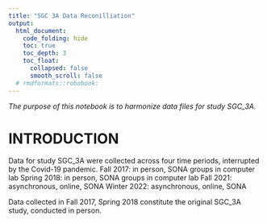 ```yaml
---
title: "SGC 3A Data Reconilliation"
output: 
  html_document:
    code_folding: hide
    toc: true
    toc_depth: 3
    toc_float:
      collapsed: false
      smooth_scroll: false
  # rmdformats::robobook:
---
```


*The purpose of this notebook is to harmonize data files for study SGC_3A.*

# INTRODUCTION 
Data for study SGC_3A were collected across four time periods, interrupted by the Covid-19 pandemic. 
Fall 2017: in person, SONA groups in computer lab
Spring 2018: in person, SONA groups in computer lab
Fall 2021: asynchronous, online, SONA
Winter 2022: asynchronous, online, SONA

Data collected in Fall 2017, Spring 2018 constitute the original SGC_3A study, conducted in person. 


